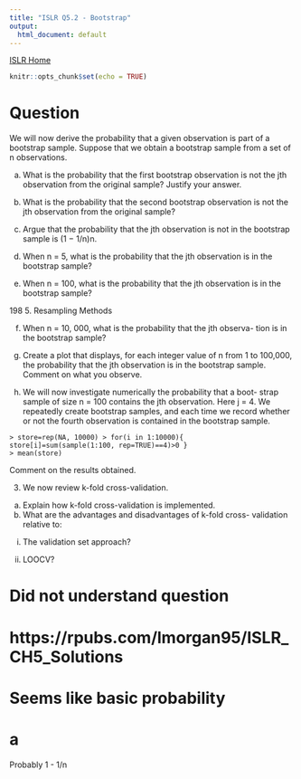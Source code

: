 ```yaml
---
title: "ISLR Q5.2 - Bootstrap"
output:
  html_document: default
---
```

[ISLR Home](../index.html)

```r
knitr::opts_chunk$set(echo = TRUE)
```

# Question

We will now derive the probability that a given observation is part of a bootstrap sample. Suppose that we obtain a bootstrap sample from a set of n observations.

(a) What is the probability that the first bootstrap observation is not the jth observation from the original sample? Justify your answer.

(b) What is the probability that the second bootstrap observation is not the jth observation from the original sample?

(c) Argue that the probability that the jth observation is not in the bootstrap sample is (1 − 1/n)n.

(d) When n = 5, what is the probability that the jth observation is in the bootstrap sample?

(e) When n = 100, what is the probability that the jth observation is in the bootstrap sample?
    
198 5.
Resampling Methods

(f) When n = 10, 000, what is the probability that the jth observa- tion is in the bootstrap sample?

(g) Create a plot that displays, for each integer value of n from 1 to 100,000, the probability that the jth observation is in the bootstrap sample. Comment on what you observe.

(h) We will now investigate numerically the probability that a boot- strap sample of size n = 100 contains the jth observation. Here j = 4. We repeatedly create bootstrap samples, and each time we record whether or not the fourth observation is contained in the bootstrap sample.

```
> store=rep(NA, 10000) > for(i in 1:10000){
store[i]=sum(sample(1:100, rep=TRUE)==4)>0 }
> mean(store)

```

Comment on the results obtained.

3. We now review k-fold cross-validation.
(a) Explain how k-fold cross-validation is implemented.
(b) What are the advantages and disadvantages of k-fold cross-
validation relative to:

i. The validation set approach? 

ii. LOOCV?

# Did not understand question

# https://rpubs.com/lmorgan95/ISLR_CH5_Solutions

# Seems like basic probability

# a ####
Probably 
1 - 1/n
